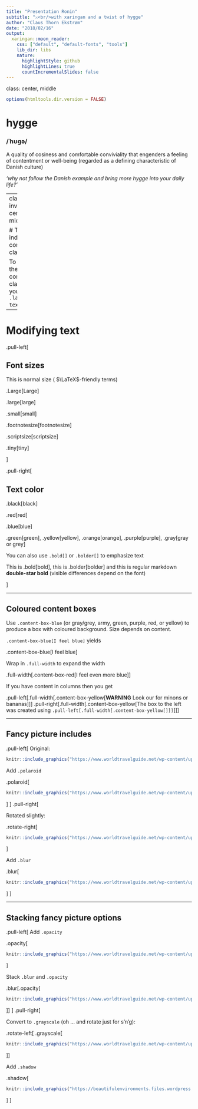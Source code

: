 ```yaml
---
title: "Presentation Ronin"
subtitle: "⚔<br/>with xaringan and a twist of hygge"
author: "Claus Thorn Ekstrøm"
date: "2018/02/16"
output:
  xaringan::moon_reader:
    css: ["default", "default-fonts", "tools"]
    lib_dir: libs
    nature:
      highlightStyle: github
      highlightLines: true
      countIncrementalSlides: false
---
```


class: center, middle

```r
options(htmltools.dir.version = FALSE)
```

# hygge

### /ˈhʊgə/

A quality of cosiness and comfortable conviviality that engenders a feeling of contentment or well-being (regarded as a defining characteristic of Danish culture)

*‘why not follow the Danish example and bring more hygge into your daily life?’*

---
class: inverse, center, middle

# Template-independent content-classes

To use, say, the large content class wrap your code in `.large[Large text]`.

---

# Modifying text

.pull-left[

## Font sizes

This is normal size ( $\LaTeX$-friendly terms)

.Large[Large]

.large[large]

.small[small]

.footnotesize[footnotesize]

.scriptsize[scriptsize]

.tiny[tiny]

]

.pull-right[

## Text color

.black[black]

.red[red]

.blue[blue]

.green[green], 
.yellow[yellow], 
.orange[orange], 
.purple[purple], 
.gray[gray or grey]

You can also use `.bold[]` or `.bolder[]` to emphasize text 

This is .bold[bold], this is .bolder[bolder] and this is regular markdown **double-star bold** (visible differences depend on the font)



]

---

## Coloured content boxes

Use `.content-box-blue` (or gray/grey, army, green, purple, red, or yellow) to produce a box with coloured background. Size depends on content.

`.content-box-blue[I feel blue]` yields

.content-box-blue[I feel blue]

Wrap in `.full-width` to expand the width

.full-width[.content-box-red[I feel even more blue]]

If you have content in columns then you get

.pull-left[.full-width[.content-box-yellow[**WARNING** Look our for minons or bananas]]]
.pull-right[.full-width[.content-box-yellow[The box to the left was created using `.pull-left[.full-width[.content-box-yellow[]]]`]]]


---

## Fancy picture includes

.pull-left[
Original:

```r
knitr::include_graphics("https://www.worldtravelguide.net/wp-content/uploads/2017/04/Think-Denmark-Copenhagen-587892190-SeanPavonePhoto-copy.jpg")
```

Add `.polaroid`

.polaroid[
```r
knitr::include_graphics("https://www.worldtravelguide.net/wp-content/uploads/2017/04/Think-Denmark-Copenhagen-587892190-SeanPavonePhoto-copy.jpg")
```
]
]
.pull-right[

Rotated slightly:

.rotate-right[
```r
knitr::include_graphics("https://www.worldtravelguide.net/wp-content/uploads/2017/04/Think-Denmark-Copenhagen-587892190-SeanPavonePhoto-copy.jpg")
```
]

Add `.blur`

.blur[
```r
knitr::include_graphics("https://www.worldtravelguide.net/wp-content/uploads/2017/04/Think-Denmark-Copenhagen-587892190-SeanPavonePhoto-copy.jpg")
```
] 
]

---

## Stacking fancy picture options

.pull-left[
Add `.opacity`

.opacity[
```r
knitr::include_graphics("https://www.worldtravelguide.net/wp-content/uploads/2017/04/Think-Denmark-Copenhagen-587892190-SeanPavonePhoto-copy.jpg")
```
]

Stack `.blur` and `.opacity`

.blur[.opacity[
```r
knitr::include_graphics("https://www.worldtravelguide.net/wp-content/uploads/2017/04/Think-Denmark-Copenhagen-587892190-SeanPavonePhoto-copy.jpg")
```
]]
]
.pull-right[

Convert to `.grayscale` (oh ... and rotate just for s'n'g):

.rotate-left[
.grayscale[
```r
knitr::include_graphics("https://www.worldtravelguide.net/wp-content/uploads/2017/04/Think-Denmark-Copenhagen-587892190-SeanPavonePhoto-copy.jpg")
```
]]

Add `.shadow`

.shadow[
```r
knitr::include_graphics("https://beautifulenvironments.files.wordpress.com/2017/12/twinkly-lights.jpg")
```
] 
]

